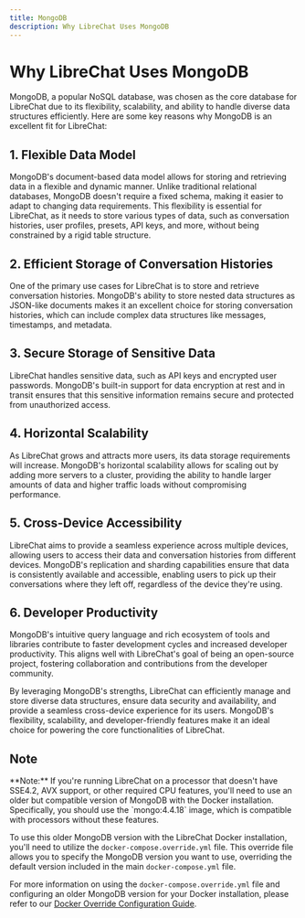 ```yaml
---
title: MongoDB
description: Why LibreChat Uses MongoDB
---
```


# Why LibreChat Uses MongoDB

MongoDB, a popular NoSQL database, was chosen as the core database for LibreChat due to its flexibility, scalability, and ability to handle diverse data structures efficiently. Here are some key reasons why MongoDB is an excellent fit for LibreChat:

## 1. Flexible Data Model
MongoDB's document-based data model allows for storing and retrieving data in a flexible and dynamic manner. Unlike traditional relational databases, MongoDB doesn't require a fixed schema, making it easier to adapt to changing data requirements. This flexibility is essential for LibreChat, as it needs to store various types of data, such as conversation histories, user profiles, presets, API keys, and more, without being constrained by a rigid table structure.

## 2. Efficient Storage of Conversation Histories
One of the primary use cases for LibreChat is to store and retrieve conversation histories. MongoDB's ability to store nested data structures as JSON-like documents makes it an excellent choice for storing conversation histories, which can include complex data structures like messages, timestamps, and metadata.

## 3. Secure Storage of Sensitive Data
LibreChat handles sensitive data, such as API keys and encrypted user passwords. MongoDB's built-in support for data encryption at rest and in transit ensures that this sensitive information remains secure and protected from unauthorized access.

## 4. Horizontal Scalability
As LibreChat grows and attracts more users, its data storage requirements will increase. MongoDB's horizontal scalability allows for scaling out by adding more servers to a cluster, providing the ability to handle larger amounts of data and higher traffic loads without compromising performance.

## 5. Cross-Device Accessibility
LibreChat aims to provide a seamless experience across multiple devices, allowing users to access their data and conversation histories from different devices. MongoDB's replication and sharding capabilities ensure that data is consistently available and accessible, enabling users to pick up their conversations where they left off, regardless of the device they're using.

## 6. Developer Productivity
MongoDB's intuitive query language and rich ecosystem of tools and libraries contribute to faster development cycles and increased developer productivity. This aligns well with LibreChat's goal of being an open-source project, fostering collaboration and contributions from the developer community.

By leveraging MongoDB's strengths, LibreChat can efficiently manage and store diverse data structures, ensure data security and availability, and provide a seamless cross-device experience for its users. MongoDB's flexibility, scalability, and developer-friendly features make it an ideal choice for powering the core functionalities of LibreChat.


## Note

<Callout type="warning" title="CPU compatibility">
**Note:** If you're running LibreChat on a processor that doesn't have SSE4.2, AVX support, or other required CPU features, you'll need to use an older but compatible version of MongoDB with the Docker installation. Specifically, you should use the `mongo:4.4.18` image, which is compatible with processors without these features.

To use this older MongoDB version with the LibreChat Docker installation, you'll need to utilize the `docker-compose.override.yml` file. This override file allows you to specify the MongoDB version you want to use, overriding the default version included in the main `docker-compose.yml` file.

For more information on using the `docker-compose.override.yml` file and configuring an older MongoDB version for your Docker installation, please refer to our [Docker Override Configuration Guide](/docs/configuration/docker/docker_override).
</Callout>